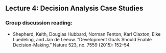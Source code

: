 ## Lecture 4: Decision Analysis Case Studies {#case_studies}

### Group discussion reading:

- Shepherd, Keith, Douglas Hubbard, Norman Fenton, Karl Claxton, Eike Luedeling, and Jan de Leeuw. “Development Goals Should Enable Decision-Making.” Nature 523, no. 7559 (2015): 152–54. [](reading/DA_NAture_Shepherd et al 2015.png)
